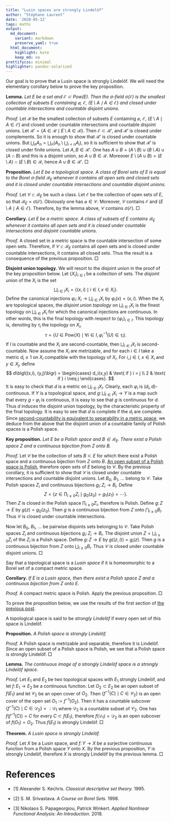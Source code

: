 ```yaml
---
title: "Lusin spaces are strongly Lindelöf"
author: "Stéphane Laurent"
date: '2020-05-12'
tags: maths
output:
  md_document:
    variant: markdown
    preserve_yaml: true
  html_document:
    highlight: kate
    keep_md: no
prettifycss: minimal
highlighter: pandoc-solarized
---
```



Our goal is to prove that a Lusin space is strongly Lindelöf. 
We will need the elementary corollary below to prove the key proposition.

**Lemma.** *Let $E$ be a set and $\mathcal{E}\subset\mathrm{Pow}(E)$. 
Then the $\sigma$-field $\sigma(\mathcal{E})$ is the smallest collection 
of subsets $E$ containing $\varnothing$, $\mathcal{E}$, 
$\{E\setminus A \mid A \in \mathcal{E}\}$ and closed under countable 
intersections and countable disjoint unions.* 

*Proof.* Let $\mathcal{R}$ be the smallest collection 
of subsets $E$ containing $\varnothing$, $\mathcal{E}$, 
$\{E\setminus A \mid A \in \mathcal{E}\}$ and closed under countable 
intersections and countable disjoint unions. 
Let $\mathcal{R}' = \{A \in \mathcal{R} \mid E \setminus A \in \mathcal{R}\}$. 
Then $\mathcal{E} \subset \mathcal{R}'$, and $\mathcal{R}'$ is closed under 
complements. So it is enough to show that $\mathcal{R}'$ is closed under 
countable unions. But 
$\bigcup_n A_n = \bigcup_n (A_n \setminus \bigcup_{i<n}A_i)$, so it is 
sufficient to show that $\mathcal{R}'$ is closed under finite unions. 
Let $A,B \in \mathcal{R}'$. One has 
$A \cup B = (A \setminus B) \cup (B \setminus A) \cup (A \cap B)$ and this is 
a disjoint union, so $A \cup B \in \mathcal{R}$. Moreover 
$E \setminus (A \cup B) = (E \setminus A) \cap (E \setminus B) \in \mathcal{R}$, 
hence $A \cup B \in \mathcal{R}'$.
&square;

**Proposition.** *Let $E$ be a topological space. A class of Borel 
sets of $E$ is equal to the Borel $\sigma$-field $\mathcal{B}_E$ 
whenever it contains all open sets and 
closed sets and it is closed under countable intersections and 
countable disjoint unions.*

*Proof.* Let $\mathcal{C} \subset \mathcal{B}_E$ be such a class. 
Let $\mathcal{E}$ be the collection of open sets of $E$, so that 
$\mathcal{B}_E = \sigma(\mathcal{E})$. 
Obviously one has $\varnothing \in \mathcal{C}$. Moreover, $\mathcal{C}$ 
contains $\mathcal{E}$ and $\{E\setminus A \mid A \in \mathcal{E}\}$. 
Therefore, by the lemma above, $\mathcal{C}$ contains $\sigma(\mathcal{E})$.
&square;


**Corollary.** *Let $E$ be a metric space. A class of subsets 
of $E$ contains $\mathcal{B}_E$ whenever it contains all open sets and 
it is closed under countable intersections and disjoint countable unions.*

*Proof.* A closed set in a metric space is the countable intersection of 
some open sets. Therefore, if $\mathcal{C}\subset\mathcal{B}_E$ contains 
all open sets and is closed under countable intersections, it contains all 
closed sets. Thus the result is a consequence of the previous proposition. 
&square;


**Disjoint union topology.** We will resort to the disjoint union in the proof 
of the key proposition below. Let ${\{X_i\}}_{i \in I}$ be a collection of sets. 
The *disjoint union* of the $X_i$ is the set
$$
\bigsqcup_{i \in I} X_i = \bigl\{(x,i) \mid i \in I, x \in X_i\bigr\}. 
$$
Define the canonical injections 
$\varphi_i \colon X_i \to \bigsqcup_{i \in I} X_i$ by 
$\varphi_i(x) = (x,i)$. When the $X_i$ are topological spaces, the 
*disjoint union topology* on $\bigsqcup_{i \in I} X_i$ is the finest topology 
on $\bigsqcup_{i \in I} X_i$ for which the canonical injections are continuous. 
In other words, this is the final topology with respect to 
${\{\varphi_i\}}_{i \in I}$. 
This topology is, denoting by $\tau_i$ the topology on $X_i$, 
$$
\tau = \bigl\{ U \in \mathrm{Pow}(X) \mid \forall i \in I, 
\varphi_i^{-1}(U) \in \tau_i\bigr\}.
$$
If $I$ is countable and the $X_i$ are second-countable, 
then $\bigsqcup_{i \in I} X_i$ is second-countable. 
Now assume the $X_i$ are metrizable, and for each $i \in I$ take a metric 
$d_i \leqslant 1$ on $X_i$ compatible with the topology of $X_i$. For 
$i,j \in I$, $x \in X_i$ and $y \in X_j$, define 
$$
d\bigl((x,i), (y,j)\bigr) = 
\begin{cases}
d_i(x,y) & \text{ if } i = j \\
2 & \text{ if } i \neq j
\end{cases}.
$$
It is easy to check that $d$ is a metric on $\bigsqcup_{i \in I} X_i$. 
Clearly, each $\varphi_i$ is $(d_i,d)$-continuous. 
If $Y$ is a topological space, and $g \colon \bigsqcup_{i \in I} X_i \to Y$ is 
a map such that every $g \circ \varphi_i$ is continuous, it is easy to see 
that $g$ is continuous for $d$. Thus $d$ induces the disjoint union topology, 
by the characteristic property of the final topology. 
It is easy to see that $d$ is complete if the $d_i$ are complete. 
Since [second-countability is equivalent to separability in a metric space](./conditionalLaw.html), 
we deduce from the above that the disjoint union of a countable family of 
Polish spaces is a Polish space. 


**Key proposition.** *Let $E$ be a Polish space and $B \in \mathcal{B}_E$. 
There exist a Polish space $Z$ and a continuous bijection from 
$Z$ onto $B$.* 

*Proof.* Let $\mathcal{C}$ be the collection of sets $B \subset E$ for which 
there exist a Polish space and a continuous bijection from $Z$ onto $B$. 
[An open subset of a Polish space is Polish](./conditionalLaw.html), 
therefore open sets of $E$ 
belong to $\mathcal{C}$. By the previous corollary, it is sufficient to show 
that $\mathcal{C}$ is closed under countable intersections and countable 
disjoint unions. 
Let $B_0$, $B_1$, $\ldots$ belong to $\mathcal{C}$. Take Polish spaces 
$Z_i$ and continuous bijections $g_i\colon Z_i \to B_i$. Define 
$$
Z = \left\{ z \in \prod_{i\geqslant 0} Z_i 
\mid g_0(z_0) = g_1(z_1) = \cdots \right\}.
$$
Then $Z$ is closed in the Polish space $\prod_{i\geqslant 0} Z_i$, 
therefore is Polish. Define $g \colon Z \to E$ by $g(z) = g_0(z_0)$. 
Then $g$ is a continuous bijection from $Z$ onto $\bigcap_{i \geqslant 0} B_i$. 
Thus $\mathcal{C}$ is closed under countable intersections. 

Now let $B_0$, $B_1$, $\ldots$ be pairwise disjoints sets belonging to 
$\mathcal{C}$. Take Polish spaces 
$Z_i$ and continuous bijections $g_i\colon Z_i \to B_i$. The 
disjoint union $Z = \bigsqcup_{i \geqslant 0}Z_i$ of the $Z_i$ is a Polish space. 
Define $g\colon Z \to E$ by $g\bigl((z,i)\bigr) = g_i(z)$. 
Then $g$ is a continuous bijection from $Z$ onto $\bigcup_{i \geqslant 0} B_i$. 
Thus $\mathcal{C}$ is closed under countable disjoint unions. 
&square;


Say that a topological space is a *Lusin space* if it is homeomorphic 
to a Borel set of a compact metric space.

**Corollary.** *If $E$ is a Lusin space, then there exist a Polish space $Z$ 
and a continuous bijection from $Z$ onto $E$.*

*Proof.* A compact metric space is Polish. Apply the previous proposition. 
&square;


To prove the proposition below, we use the results of the first 
section of [the previous post](./conditionalLaw.html).

A topological space is said to be *strongly Lindelöf* if every 
open set of this space is Lindelöf.

**Proposition.** *A Polish space is strongly Lindelöf.*

*Proof.* A Polish space is metrizable and separable, therefore it is Lindelöf. 
Since an open subset of a Polish space is Polish, we see that 
a Polish space is strongly Lindelöf. &square;


**Lemma.** *The continuous image of a strongly Lindelöf space is 
a strongly Lindelöf space.*

*Proof.* Let $E_1$ and $E_2$ be two topological spaces with $E_1$ 
strongly Lindelöf, and let $f\colon E_1 \to E_2$ be a continuous function. 
Let $O_2 \subset E_2$ be an open subset of $f(E_1)$ and let 
$\mathcal{C}_2$ be an open cover of $O_2$. Then 
$\bigl\{f^{-1}(C) \mid C \in \mathcal{C}_2\bigr\}$ is an open cover of 
the open set $O_1 := f^{-1}(O_2)$. Then it has a countable subcover 
$\bigl\{f^{-1}(C) \mid C \in \mathcal{D}_2\bigr\} =: \mathcal{D}_1$ 
where $\mathcal{D}_2$ is a countable subset of $\mathcal{C}_2$. 
One has $f\bigl(f^{-1}(C)\bigr) = C$ for every $C \subset f(E_1)$, 
therefore $f(\mathcal{D}_1) = \mathcal{D}_2$ is an open subcover 
of $f(O_1) = O_2$. Thus $f(E_1)$ is strongly Lindelöf. &square;


**Theorem.** *A Lusin space is strongly Lindelöf.*

*Proof.* Let $X$ be a Lusin space, and $f \colon Y \to X$ be a surjective 
continuous function from a Polish space $Y$ onto $X$. 
By the previous proposition, $Y$ is strongly Lindelöf, therefore $X$ is 
strongly Lindelöf by the previous lemma. 
&square;


# References 

- [1] Alexander S. Kechris. 
*Classical descriptive set theory.* 1995.

- [2] S. M. Srivastava. 
*A Course on Borel Sets.* 1998.

- [3] Nikolaos S. Papageorgiou, Patrick Winkert. 
*Applied Nonlinear Functional Analysis: An Introduction*. 2018.

